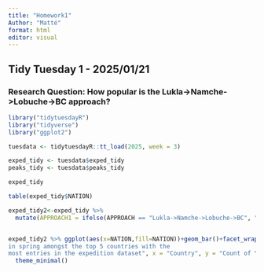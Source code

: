 ```yaml
---
title: "Homework1"
Author: "Matté"
format: html
editor: visual
---
```


## Tidy Tuesday 1 - 2025/01/21

### Research Question: How popular is the Lukla-\>Namche-\>Lobuche-\>BC approach?

```r
library("tidytuesdayR")
library("tidyverse")
library("ggplot2")

```

```r
tuesdata <- tidytuesdayR::tt_load(2025, week = 3)

exped_tidy <- tuesdata$exped_tidy
peaks_tidy <- tuesdata$peaks_tidy

exped_tidy

```

```r
table(exped_tidy$NATION)

exped_tidy2<-exped_tidy %>% 
  mutate(APPROACH1 = ifelse(APPROACH == "Lukla->Namche->Lobuche->BC", "Yes", "No")) %>% filter(NATION %in% c("Nepal","USA","UK","India","Austria")) %>% filter(APPROACH1=="Yes")


exped_tidy2 %>% ggplot(aes(x=NATION,fill=NATION))+geom_bar()+facet_wrap(~SEASON_FACTOR)+ labs(title = "Comparing the number of Lukla->Namche->Lobuche->BC approaches taken
in spring amongst the top 5 countries with the 
most entries in the expedition dataset", x = "Country", y = "Count of Yes Responses") +
  theme_minimal()





```
